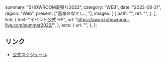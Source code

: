   summary: "SHOWROOM夏祭り2022",
  category: "WEB",
  date: "2022-08-21",
  region: "Web",
  present: ["高嶺のなでしこ"],
  images: [
    {
      path: "",
      ref: "",
    },
  ],
  link: {
    text: "イベント公式 HP",
    url: "https://award.showroom-live.com/summer2022/",
  },
  acts: {
    url: "",
  },
};

## リンク

- [公式スケジュール](https://takanenonadeshiko.jp/?p=351)
